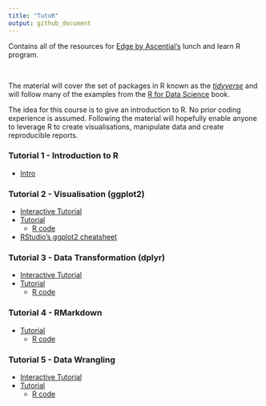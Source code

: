 ```yaml
---
title: "TutoR"
output: github_document
---
```


<!-- This file is created using README.Rmd edit that file! -->

Contains all of the resources for [Edge by Ascential's](https://www.ascentialedge.com/) lunch and learn R program.

<br>

The material will cover the set of packages in R known as the [*tidyverse*](https://www.tidyverse.org/) and will follow many of the examples from the [R for Data Science](http://r4ds.had.co.nz/index.html) book.

The idea for this course is to give an introduction to R. No prior coding experience is assumed. Following the material will hopefully enable anyone to leverage R to create visualisations, manipulate data and create reproducible reports.

### Tutorial 1 - Introduction to R

- [Intro](/Tutorial_01_intro/Tutorial_01.md)


### Tutorial 2 - Visualisation (ggplot2)

- <a href="https://aboland.shinyapps.io/Tutorial_02_interactive/" rel="noopener noreferrer" target="_blank">Interactive Tutorial</a>
- [Tutorial](Tutorial_02_Visualisation)
    - <a href="https://raw.githubusercontent.com/aboland/TutoR/master/Tutorial_02_Visualisation/Tutorial_02_content.Rmd" download>R code</a>  
- <a href="https://www.rstudio.com/wp-content/uploads/2015/03/ggplot2-cheatsheet.pdf" rel="noopener noreferrer" target="_blank">RStudio's ggplot2 cheatsheet</a>


### Tutorial 3 - Data Transformation (dplyr)

- <a href="https://aboland.shinyapps.io/Tutorial_03_interactive/" rel="noopener noreferrer" target="_blank">Interactive Tutorial</a>
- [Tutorial](Tutorial_03_Transformation)
    - <a href="https://raw.githubusercontent.com/aboland/TutoR/master/Tutorial_03_Transformation/Tutorial_03_content.Rmd" download>R code</a>
    
    
### Tutorial 4 - RMarkdown

- [Tutorial](Tutorial_04_Rmarkdown/Intro_to_Rmarkdown.md)
    - <a href="https://raw.githubusercontent.com/aboland/TutoR/master/Tutorial_04_Rmarkdown/Intro_to_Rmarkdown.Rmd" download>R code</a>


### Tutorial 5 - Data Wrangling

- <a href="https://aboland.shinyapps.io/Tutorial_05_interactive/" rel="noopener noreferrer" target="_blank">Interactive Tutorial</a>
- [Tutorial](Tutorial_05_Wrangling)
    - <a href="https://raw.githubusercontent.com/aboland/TutoR/master/Tutorial_05_Wrangling/Tutorial_05_content.Rmd" download>R code</a>
    
    
    
    
